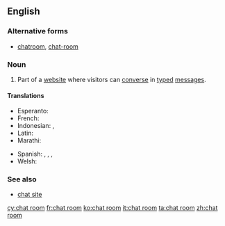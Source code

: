 {{also|Chatroom|chatroom|chat-room}}
==English==

===Alternative forms===
* [[chatroom]], [[chat-room]]

===Noun===
{{en-noun|head=[[chat]] [[room]]}}

# {{context|Internet|lang=en}} Part of a [[website]] where visitors can [[converse]] in [[type]]d [[message]]s.
====Translations====
{{trans-top|website}}
* Esperanto: {{t|eo|retbabilejo}}
* French: {{t+|fr|clavardoir|m}}
* Indonesian: {{t|id|ruang ngobrol}}, {{t|id|ruang bincang}}
* Latin: {{t|la|collocutorium}}
* Marathi: {{t|mr|चॅट रूम|f|tr=cǎṭa rūma|sc=Deva}}
{{trans-mid}}
* Spanish: {{t|es|sala de chat|f}}, {{t|es|sala de charla|f}}, {{t|es|sala de plática|f}}, {{t|es|sala de conversación|f}}
* Welsh: {{t+|cy|ystafell sgwrsio|f}}
{{trans-bottom}}

===See also===
* [[chat site]]

[[cy:chat room]]
[[fr:chat room]]
[[ko:chat room]]
[[it:chat room]]
[[ta:chat room]]
[[zh:chat room]]